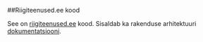 ##Riigiteenused.ee kood

See on [riigiteenused.ee](www.riigiteenused.ee) kood. Sisaldab ka rakenduse arhitektuuri [dokumentatsiooni](https://github.com/MKM-ITAO/riigiteenused_kood/blob/master/Riigiteenusterakendusarhitektuurjatehnilinedokumentatsioon.pdf).